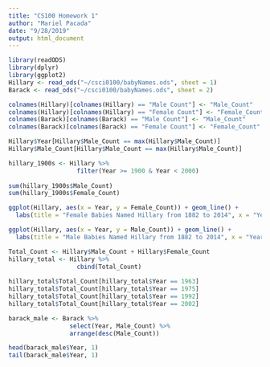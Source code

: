 ```yaml
---
title: "CS100 Homework 1"
author: "Mariel Pacada"
date: "9/28/2019"
output: html_document
---
```


```r
library(readODS)
library(dplyr)
library(ggplot2)
Hillary <- read_ods("~/csci0100/babyNames.ods", sheet = 1)
Barack <- read_ods("~/csci0100/babyNames.ods", sheet = 2)
```

```r
colnames(Hillary)[colnames(Hillary) == "Male Count"] <- "Male_Count"
colnames(Hillary)[colnames(Hillary) == "Female Count"] <- "Female_Count"
colnames(Barack)[colnames(Barack) == "Male Count"] <- "Male_Count"
colnames(Barack)[colnames(Barack) == "Female Count"] <- "Female_Count"
```

```r
Hillary$Year[Hillary$Male_Count == max(Hillary$Male_Count)]
Hillary$Male_Count[Hillary$Male_Count == max(Hillary$Male_Count)]
```

```r
hillary_1900s <- Hillary %>%
                   filter(Year >= 1900 & Year < 2000)
    
sum(hillary_1900s$Male_Count)
sum(hillary_1900s$Female_Count)
```

```r
ggplot(Hillary, aes(x = Year, y = Female_Count)) + geom_line() + 
  labs(title = "Female Babies Named Hillary from 1882 to 2014", x = "Year", y = "Count")
```

```r
ggplot(Hillary, aes(x = Year, y = Male_Count)) + geom_line() + 
  labs(title = "Male Babies Named Hillary from 1882 to 2014", x = "Year", y = "Count")
```

```r
Total_Count <- Hillary$Male_Count + Hillary$Female_Count
hillary_total <- Hillary %>%
                   cbind(Total_Count)
                   
hillary_total$Total_Count[hillary_total$Year == 1963]
hillary_total$Total_Count[hillary_total$Year == 1975]
hillary_total$Total_Count[hillary_total$Year == 1992]
hillary_total$Total_Count[hillary_total$Year == 2002]

```

```r
barack_male <- Barack %>%
                 select(Year, Male_Count) %>%
                 arrange(desc(Male_Count))

head(barack_male$Year, 1)
tail(barack_male$Year, 1)
```